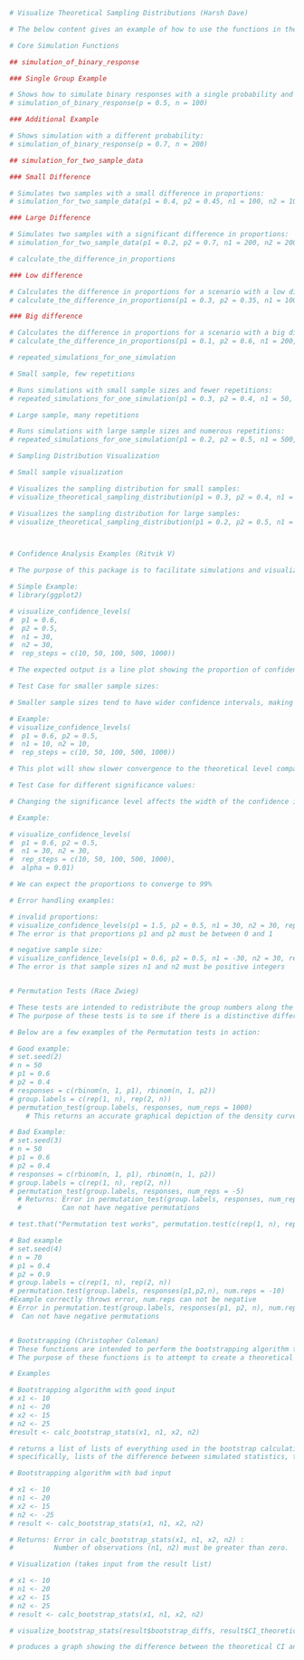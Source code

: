 ```r
# Visualize Theoretical Sampling Distributions (Harsh Dave)

# The below content gives an example of how to use the functions in the package sim_funcs.R. Each section corresponds to a specific function with different scenarios to show the range of outputs.

# Core Simulation Functions

## simulation_of_binary_response

### Single Group Example

# Shows how to simulate binary responses with a single probability and sample size:
# simulation_of_binary_response(p = 0.5, n = 100)

### Additional Example

# Shows simulation with a different probability:
# simulation_of_binary_response(p = 0.7, n = 200) 

## simulation_for_two_sample_data

### Small Difference

# Simulates two samples with a small difference in proportions: 
# simulation_for_two_sample_data(p1 = 0.4, p2 = 0.45, n1 = 100, n2 = 100)

### Large Difference

# Simulates two samples with a significant difference in proportions: 
# simulation_for_two_sample_data(p1 = 0.2, p2 = 0.7, n1 = 200, n2 = 200)

# calculate_the_difference_in_proportions

### Low difference

# Calculates the difference in proportions for a scenario with a low difference: 
# calculate_the_difference_in_proportions(p1 = 0.3, p2 = 0.35, n1 = 100, n2 = 100)

### Big difference

# Calculates the difference in proportions for a scenario with a big difference: 
# calculate_the_difference_in_proportions(p1 = 0.1, p2 = 0.6, n1 = 200, n2 = 200)

# repeated_simulations_for_one_simulation

# Small sample, few repetitions

# Runs simulations with small sample sizes and fewer repetitions: 
# repeated_simulations_for_one_simulation(p1 = 0.3, p2 = 0.4, n1 = 50, n2 = 50, rep_steps = c(10, 50, 100))

# Large sample, many repetitions 

# Runs simulations with large sample sizes and numerous repetitions: 
# repeated_simulations_for_one_simulation(p1 = 0.2, p2 = 0.5, n1 = 500, n2 = 500, rep_steps = c(100, 500, 1000, 5000, 10000))

# Sampling Distribution Visualization

# Small sample visualization

# Visualizes the sampling distribution for small samples: 
# visualize_theoretical_sampling_distribution(p1 = 0.3, p2 = 0.4, n1 = 50, n2 = 50)

# Visualizes the sampling distribution for large samples: 
# visualize_theoretical_sampling_distribution(p1 = 0.2, p2 = 0.5, n1 = 500, n2 = 500)



# Confidence Analysis Examples (Ritvik V)

# The purpose of this package is to facilitate simulations and visualizations of statistical concepts related to confidence intervals and sampling distributions. The primary function, # visualize_confidence_levels, simulates repeated sampling for two groups with specified proportions and sample sizes. It calculates confidence intervals for the difference in # proportions and visualizes the proportion of intervals that capture the true difference.

# Simple Example:
# library(ggplot2)

# visualize_confidence_levels(
#  p1 = 0.6,  
#  p2 = 0.5,
#  n1 = 30,   
#  n2 = 30,   
#  rep_steps = c(10, 50, 100, 500, 1000))

# The expected output is a line plot showing the proportion of confidence intervals that include the true difference in proportions.

# Test Case for smaller sample sizes:

# Smaller sample sizes tend to have wider confidence intervals, making it harder for the intervals to contain the true difference.

# Example:
# visualize_confidence_levels(
#  p1 = 0.6, p2 = 0.5,
#  n1 = 10, n2 = 10,
#  rep_steps = c(10, 50, 100, 500, 1000))

# This plot will show slower convergence to the theoretical level compared to larger sample sizes.

# Test Case for different significance values:

# Changing the significance level affects the width of the confidence intervals. Smaller significance results in more conservative intervals.

# Example:

# visualize_confidence_levels(
#  p1 = 0.6, p2 = 0.5,
#  n1 = 30, n2 = 30,
#  rep_steps = c(10, 50, 100, 500, 1000),
#  alpha = 0.01)

# We can expect the proportions to converge to 99%

# Error handling examples:

# invalid proportions:
# visualize_confidence_levels(p1 = 1.5, p2 = 0.5, n1 = 30, n2 = 30, rep_steps = c(10, 50))
# The error is that proportions p1 and p2 must be between 0 and 1

# negative sample size:
# visualize_confidence_levels(p1 = 0.6, p2 = 0.5, n1 = -30, n2 = 30, rep_steps = c(10, 50))
# The error is that sample sizes n1 and n2 must be positive integers


# Permutation Tests (Race Zwieg)

# These tests are intended to redistribute the group numbers along the observations and calculate the statistic of interest.
# The purpose of these tests is to see if there is a distinctive difference between the observed test statistic and the reallocated test statistic.

# Below are a few examples of the Permutation tests in action:

# Good example: 
# set.seed(2)
# n = 50
# p1 = 0.6
# p2 = 0.4
# responses = c(rbinom(n, 1, p1), rbinom(n, 1, p2))
# group.labels = c(rep(1, n), rep(2, n))
# permutation_test(group.labels, responses, num_reps = 1000)
    # This returns an accurate graphical depiction of the density curve over the test statistic vs denisty

# Bad Example:
# set.seed(3)
# n = 50
# p1 = 0.6
# p2 = 0.4
# responses = c(rbinom(n, 1, p1), rbinom(n, 1, p2))
# group.labels = c(rep(1, n), rep(2, n))
# permutation_test(group.labels, responses, num_reps = -5)
  # Returns: Error in permutation_test(group.labels, responses, num_reps = -5) : 
  #          Can not have negative permutations

# test.that("Permutation test works", permutation.test(c(rep(1, n), rep(2, n)), c(rbinom(n, 1, .4), rbinom(n, 1, .6)), num.reps = 1000))

# Bad example
# set.seed(4)
# n = 70
# p1 = 0.4
# p2 = 0.9
# group.labels = c(rep(1, n), rep(2, n))
# permutation.test(group.labels, responses(p1,p2,n), num.reps = -10)
#Example correctly throws error, num.reps can not be negative
# Error in permutation.test(group.labels, responses(p1, p2, n), num.reps = -10) : 
#  Can not have negative permutations


# Bootstrapping (Christopher Coleman)
# These functions are intended to perform the bootstrapping algorithm to calculate simulated test statistics and visualize their differences
# The purpose of these functions is to attempt to create a theoretical confidence interval without mathematical derivation of a function for our parameters.

# Examples

# Bootstrapping algorithm with good input
# x1 <- 10
# n1 <- 20
# x2 <- 15
# n2 <- 25
#result <- calc_bootstrap_stats(x1, n1, x2, n2)

# returns a list of lists of everything used in the bootstrap calculations needed for visualization
# specifically, lists of the difference between simulated statistics, theoretical SE, bootstrap SE, theoretical CI, bootstrap CI, bootstrap differences, and confidence level 

# Bootstrapping algorithm with bad input

# x1 <- 10
# n1 <- 20
# x2 <- 15
# n2 <- -25
# result <- calc_bootstrap_stats(x1, n1, x2, n2)

# Returns: Error in calc_bootstrap_stats(x1, n1, x2, n2) : 
#          Number of observations (n1, n2) must be greater than zero.

# Visualization (takes input from the result list)

# x1 <- 10
# n1 <- 20
# x2 <- 15
# n2 <- 25
# result <- calc_bootstrap_stats(x1, n1, x2, n2)

# visualize_bootstrap_stats(result$bootstrap_diffs, result$CI_theoretical, result$CI_bootstrap)

# produces a graph showing the difference between the theoretical CI and bootstrap CI
```
